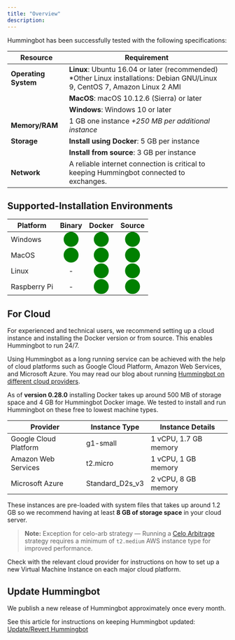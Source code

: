 ```yaml
---
title: "Overview"
description:
---
```


Hummingbot has been successfully tested with the following specifications:

| Resource             | Requirement                                                                                                                                                                                                |
| -------------------- | ---------------------------------------------------------------------------------------------------------------------------------------------------------------------------------------------------------- |
| **Operating System** | **Linux**: Ubuntu 16.04 or later (recommended) \*Other Linux installations: Debian GNU/Linux 9, CentOS 7, Amazon Linux 2 AMI                                                                               |
|                      | **MacOS**: macOS 10.12.6 (Sierra) or later                                                                                                                                                                 | 
|                      | **Windows**: Windows 10 or later                                                                                                                                                                           |
| **Memory/RAM**       | 1 GB one instance _+250 MB per additional instance_                                                                                                                                                        |
| **Storage**          | **Install using Docker**: 5 GB per instance                                                                                                                                                                |
|                      | **Install from source**: 3 GB per instance                                                                                                                                                                 |
| **Network**          | A reliable internet connection is critical to keeping Hummingbot connected to exchanges.                                                                                                                   |

## Supported-Installation Environments

| Platform     |                       Binary                       |                       Docker                       |                       Source                       |
| ------------ | :------------------------------------------------: | :------------------------------------------------: | :------------------------------------------------: |
| Windows      | <span style="color:green; font-size:25px">⬤</span> | <span style="color:green; font-size:25px">⬤</span> | <span style="color:green; font-size:25px">⬤</span> |
| MacOS        | <span style="color:green; font-size:25px">⬤</span> | <span style="color:green; font-size:25px">⬤</span> | <span style="color:green; font-size:25px">⬤</span> |
| Linux        |                         -                          | <span style="color:green; font-size:25px">⬤</span> | <span style="color:green; font-size:25px">⬤</span> |
| Raspberry Pi |                         -                          | <span style="color:green; font-size:25px">⬤</span> | <span style="color:green; font-size:25px">⬤</span> |

## For Cloud

For experienced and technical users, we recommend setting up a cloud instance and installing the Docker version or from source. This enables Hummingbot to run 24/7.

Using Hummingbot as a long running service can be achieved with the help of cloud platforms such as Google Cloud Platform, Amazon Web Services, and Microsoft Azure. You may read our blog about running [Hummingbot on different cloud providers](https://www.hummingbot.io/blog/2019-06-cloud-providers/).

As of **version 0.28.0** installing Docker takes up around 500 MB of storage space and 4 GB for Hummingbot Docker image. We tested to install and run Hummingbot on these free to lowest machine types.

| Provider              | Instance Type   | Instance Details      |
| --------------------- | --------------- | --------------------- |
| Google Cloud Platform | g1-small        | 1 vCPU, 1.7 GB memory |
| Amazon Web Services   | t2.micro        | 1 vCPU, 1 GB memory   |
| Microsoft Azure       | Standard_D2s_v3 | 2 vCPU, 8 GB memory   |

These instances are pre-loaded with system files that takes up around 1.2 GB so we recommend having at least **8 GB of storage space** in your cloud server.

> **Note:** Exception for celo-arb strategy — Running a [Celo Arbitrage](/strategies/celo-arb/) strategy requires a minimum of `t2.medium` AWS instance type for improved performance.

Check with the relevant cloud provider for instructions on how to set up a new Virtual Machine Instance on each major cloud platform.

## Update Hummingbot

We publish a new release of Hummingbot approximately once every month.

See this article for instructions on keeping Hummingbot updated: [Update/Revert Hummingbot](updating)
